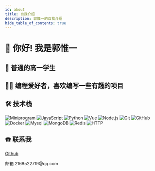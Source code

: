 ```yaml
---
id: about
title: 自我介绍
description: 郭惟一的自我介绍
hide_table_of_contents: true
---
```



# 👋 你好! 我是郭惟一

## 🧑 普通的高一学生

## 👨‍💻 编程爱好者，喜欢编写一些有趣的项目

## 🛠 技术栈
![Miniprogram](https://img.shields.io/badge/-Miniprogram-333333?style=flat&logo=wechat)
![JavaScript](https://img.shields.io/badge/-JavaScript-333333?style=flat&logo=javascript)
![Python](https://img.shields.io/badge/-Python-333333?style=flat&logo=python)
![Vue](https://img.shields.io/badge/-Vue-333333?style=flat&logo=vue.js)
![Node.js](https://img.shields.io/badge/-Node-333333?style=flat&logo=node.js)
![Git](https://img.shields.io/badge/-Git-333333?style=flat-square&logo=git)
![GitHub](https://img.shields.io/badge/-GitHub-333333?style=flat-square&logo=github)
![Docker](https://img.shields.io/badge/-Docker-333333?style=flat&logo=docker)
![Mysql](https://img.shields.io/badge/-Mysql-333333?style=flat&logo=mysql)
![MongoDB](https://img.shields.io/badge/-MongoDB-333333?style=flat&logo=mongodb)
![Redis](https://img.shields.io/badge/-Redis-333333?style=flat&logo=redis)
![HTTP](https://img.shields.io/badge/-HTTP-333333?style=flat&logo=http)

## ☎️ 联系我

<p><Icon icon="ri:github-line" width="20" heigth="20" /> <a href="https://github.com/guoweiyi" >Github</a></p>

<p><Icon icon="ri:mail-open-line" width="20" heigth="20" /> 邮箱 2168522719@qq.com</p>
